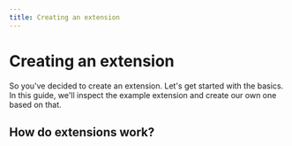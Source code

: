 ```yaml
---
title: Creating an extension
---
```



# <FontAwesomeIcon icon={faCode} /> Creating an extension
So you've decided to create an extension. Let's get started with the basics. In this guide, we'll inspect the example extension and create our own one based on that.

## How do extensions work?